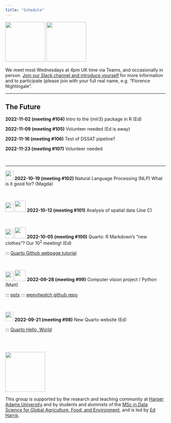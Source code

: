 ```yaml
---
title: "Schedule"
---
```


![](img/harug-hex.png){width="125"} ![](img/hap-e-hex.png){width="125"}

We meet most Wednesdays at 4pm UK time via Teams, and occasionally in person. [Join our Slack channel and introduce yourself](https://join.slack.com/t/harper-adams-rug/shared_invite/zt-azcm9z6s-WsY9JXvAs8DW1DLQuU3USg) for more information and to participate (please join with your full real name, e.g. "Florence Nightingale".

------------------------------------------------------------------------

## The Future


**2022-11-02 (meeting #104)** Intro to the {mlr3} package in R (Ed)

**2022-11-09 (meeting #105)** Volunteer needed (Ed is away)

**2022-11-16 (meeting #106)** Test of DSSAT pipeline?

**2022-11-23 (meeting #107)** Volunteer needed 


<br>

------------------------------------------------------------------------

![](img/harug-hex.png){width="25" height="30"} **2022-10-19 (meeting #102)** Natural Language Processing (NLP) What is it good for? (Magda)

<br>

![](img/harug-hex.png){width="25" height="30"} [![](img/youtube.png){width="35"}](https://youtu.be/SJU-eBBcw5o) **2022-10-12 (meeting #101)** Analysis of spatial data (Joe C)

<br>

![](img/harug-hex.png){width="25" height="30"} [![](img/youtube.png){width="35"}](https://youtu.be/IVNrH5pJP0E) **2022-10-05 (meeting #100)** Quarto: R Markdown's "new clothes"? Our $10^2$ meeting! (Ed)

::: [Quarto Github webpage tutorial](d20220921.html)

<br>

![](img/hap-e-hex.png){width="25" height="30"} [![](img/youtube.png){width="35"}](https://youtu.be/YQFoD4gLxk4) **2022-09-28 (meeting #99)** Computer vision project / Python (Matt)

::: [pptx](pages\2022-09-28\weevil-detection.pptx) ::: [weevilwatch github repo](https://github.com/onthesofa/weevil-watch)

<br>

![](img/harug-hex.png){width="25" height="30"} **2022-09-21 (meeting #98)** New Quarto website (Ed)

::: [Quarto Hello, World](d20220921.html)

<br><br>

![](img/HDS.png){fig-alt="Harper Data Science" width="125"}

This group is supported by the research and teaching community at [Harper Adams University](https://www.harper-adams.ac.uk/ "Harper Adams University") and by students and alumnists of the [MSc in Data Science for Global Agriculture, Food, and Environment](https://www.harper-adams.ac.uk/courses/postgraduate/201194/data-science-for-global-agriculture-food-and-environment "MSc in Data Science"), and is led by [Ed Harris](https://www.harper-adams.ac.uk/general/staff/profile/201620/Edwin-Harris/ "Ed's Faculty page").
